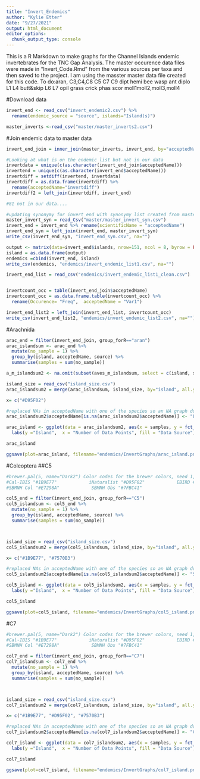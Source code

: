 ```yaml
---
title: "Invert_Endemics"
author: "Kylie Etter"
date: "9/27/2021"
output: html_document
editor_options: 
  chunk_output_type: console
---
```


This is a R Markdown to make graphs for the Channel Islands endemic invertebrates for the TNC Gap Analysis. The master occurence data files were made in "Invert_Code.Rmd" from the various sources per taxa and then saved to the project. I am using the masster master data file created for this code. To do:aran, C3,C4,C8
C5
C7
C9
dipt
hemi
bee
wasp
ant
diplo
L1
L4
butt&skip
L6
L7
opil
grass
crick
phas
scor
moll1moll2,moll3,moll4


#Download data
```r
invert_end <- read_csv("invert_endemic2.csv") %>%
  rename(endemic_source = "source", islands="Island(s)")
```
```r
master_inverts <-read_csv("master/master_inverts2.csv")
```

#Join endemic data to master data
```r
invert_end_join = inner_join(master_inverts, invert_end, by="acceptedName")

#Looking at what is on the endemic list but not in our data 
invertdata = unique(c(as.character(invert_end_join$acceptedName)))
invertend = unique(c(as.character(invert_end$acceptedName)))
invertdiff = setdiff(invertend, invertdata)
invertdiff = as.data.frame(invertdiff) %>% 
  rename(acceptedName="invertdiff")
invertdiff2 = left_join(invertdiff, invert_end)

#81 not in our data....

#updating synonymy for invert_end with synonymy list created from masters, and creating csv of result to go through unsyn and eliminate or write in synonymy that I will then use to update the synonymy list / confirm really not in our data
master_invert_syn = read_Csv("master/master_invert_syn.csv")
invert_end = invert_end %>% rename(scientificName = "acceptedName")
invert_end_syn = left_join(invert_end, master_invert_syn)
write_csv(invert_end_syn, "invert_end_syn.csv", na="")
```

```r
output <- matrix(data=invert_end$islands, nrow=151, ncol = 8, byrow = FALSE)
island = as.data.frame(output)
endemics =cbind(invert_end, island)
write_csv(endemics, "endemics/invert_endemic_list1.csv", na="")
```
```r
invert_end_list = read_csv("endemics/invert_endemic_list1_clean.csv")


invertcount_occ = table(invert_end_join$acceptedName)
invertcount_occ = as.data.frame.table(invertcount_occ) %>%
  rename(Occurence= "Freq",  acceptedName = "Var1")

invert_end_list2 = left_join(invert_end_list, invertcount_occ)
write_csv(invert_end_list2, "endemics/invert_endemic_list2.csv", na="")
```

#Arachnida 
```r
arac_end = filter(invert_end_join, group_forR=="aran")
arac_islandsum <- arac_end %>%
  mutate(no_sample = 1) %>%
  group_by(island, acceptedName, source) %>%
  summarise(samples = sum(no_sample))

a_m_islandsum2 <- na.omit(subset(aves_m_islandsum, select = c(island, samples, source2, acceptedName)))

island_size = read_csv("island_size.csv")
arac_islandsum2 = merge(arac_islandsum, island_size, by="island", all.y=TRUE) 

x= c("#D95F02")

#replaced NAs in acceptedName with one of the species so an NA graph doesn't appear, but doesn't impact other graphs at all
arac_islandsum2$acceptedName[is.na(arac_islandsum2$acceptedName)] <- "Lutica nicolasia"

arac_island <- ggplot(data = arac_islandsum2, aes(x = samples, y = fct_rev(island), fill=source)) + geom_bar(stat = "identity") + facet_wrap(vars(acceptedName), ncol=2, scales="free_x") +
  labs(y ="Island",  x = "Number of Data Points", fill = "Data Source") + theme_bw() + scale_fill_manual(values=x) + scale_x_continuous(expand=expansion(mult=c(0,0.05))) + theme(axis.text = element_text(size = 8), axis.title = element_text(size=15), strip.text = element_text(size=14), legend.text = element_text(size=12)) 

arac_island

ggsave(plot=arac_island, filename="endemics/InvertGraphs/arac_island.png", height=10, width=35, units="cm", dpi=300)
```

#Coleoptera
##C5
```r
#brewer.pal(5, name="Dark2") Color codes for the brewer colors, need 1, 2 and 4 for this one
#Cal-IBIS "#1B9E77"            iNaturalist "#D95F02"            EBIRD #7570B3"
#SBMNH Col "#E7298A"            SBMNH Obs "#7FBC41"

col5_end = filter(invert_end_join, group_forR=="C5")
col5_islandsum <- col5_end %>%
  mutate(no_sample = 1) %>%
  group_by(island, acceptedName, source) %>%
  summarise(samples = sum(no_sample))



island_size = read_csv("island_size.csv")
col5_islandsum2 = merge(col5_islandsum, island_size, by="island", all.y=TRUE) 

x= c("#1B9E77", "#7570B3")

#replaced NAs in acceptedName with one of the species so an NA graph doesn't appear, but doesn't impact other graphs at all
col5_islandsum2$acceptedName[is.na(col5_islandsum2$acceptedName)] <- "Serica cruzi"

col5_island <- ggplot(data = col5_islandsum2, aes(x = samples, y = fct_rev(island), fill=source)) + geom_bar(stat = "identity") + facet_wrap(vars(acceptedName), ncol=2, scales="free_x") +
  labs(y ="Island",  x = "Number of Data Points", fill = "Data Source") + theme_bw() + scale_fill_manual(values=x) + scale_x_continuous(expand=expansion(mult=c(0,0.05))) + theme(axis.text = element_text(size = 8), axis.title = element_text(size=15), strip.text = element_text(size=14), legend.text = element_text(size=12)) 

col5_island

ggsave(plot=col5_island, filename="endemics/InvertGraphs/col5_island.png", height=20, width=35, units="cm", dpi=300)
```
#C7
```r
#brewer.pal(5, name="Dark2") Color codes for the brewer colors, need 1, 2 and 4 for this one
#Cal-IBIS "#1B9E77"            iNaturalist "#D95F02"            EBIRD #7570B3"
#SBMNH Col "#E7298A"            SBMNH Obs "#7FBC41"

col7_end = filter(invert_end_join, group_forR=="C7")
col7_islandsum <- col7_end %>%
  mutate(no_sample = 1) %>%
  group_by(island, acceptedName, source) %>%
  summarise(samples = sum(no_sample))



island_size = read_csv("island_size.csv")
col7_islandsum2 = merge(col7_islandsum, island_size, by="island", all.y=TRUE) 

x= c("#1B9E77", "#D95F02", "#7570B3")

#replaced NAs in acceptedName with one of the species so an NA graph doesn't appear, but doesn't impact other graphs at all
col7_islandsum2$acceptedName[is.na(col7_islandsum2$acceptedName)] <- "Coenonycha fulva"

col7_island <- ggplot(data = col7_islandsum2, aes(x = samples, y = fct_rev(island), fill=source)) + geom_bar(stat = "identity") + facet_wrap(vars(acceptedName), ncol=2, scales="free_x") +
  labs(y ="Island",  x = "Number of Data Points", fill = "Data Source") + theme_bw() + scale_fill_manual(values=x) + scale_x_continuous(expand=expansion(mult=c(0,0.05))) + theme(axis.text = element_text(size = 8), axis.title = element_text(size=15), strip.text = element_text(size=14), legend.text = element_text(size=12)) 

col7_island

ggsave(plot=col7_island, filename="endemics/InvertGraphs/col7_island.png", height=20, width=35, units="cm", dpi=300)
```


